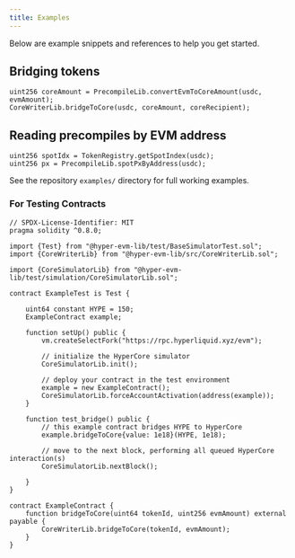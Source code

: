 ```yaml
---
title: Examples
---
```


Below are example snippets and references to help you get started.

## Bridging tokens

```solidity
uint256 coreAmount = PrecompileLib.convertEvmToCoreAmount(usdc, evmAmount);
CoreWriterLib.bridgeToCore(usdc, coreAmount, coreRecipient);
```

## Reading precompiles by EVM address

```solidity
uint256 spotIdx = TokenRegistry.getSpotIndex(usdc);
uint256 px = PrecompileLib.spotPxByAddress(usdc);
```

See the repository `examples/` directory for full working examples.

### For Testing Contracts
```solidity
// SPDX-License-Identifier: MIT
pragma solidity ^0.8.0;

import {Test} from "@hyper-evm-lib/test/BaseSimulatorTest.sol";
import {CoreWriterLib} from "@hyper-evm-lib/src/CoreWriterLib.sol";

import {CoreSimulatorLib} from "@hyper-evm-lib/test/simulation/CoreSimulatorLib.sol";

contract ExampleTest is Test {

    uint64 constant HYPE = 150;
    ExampleContract example;

    function setUp() public {
        vm.createSelectFork("https://rpc.hyperliquid.xyz/evm");

        // initialize the HyperCore simulator
        CoreSimulatorLib.init();

        // deploy your contract in the test environment
        example = new ExampleContract();
        CoreSimulatorLib.forceAccountActivation(address(example));
    }

    function test_bridge() public { 
        // this example contract bridges HYPE to HyperCore
        example.bridgeToCore{value: 1e18}(HYPE, 1e18);

        // move to the next block, performing all queued HyperCore interaction(s)
        CoreSimulatorLib.nextBlock();

    }
}

contract ExampleContract {
    function bridgeToCore(uint64 tokenId, uint256 evmAmount) external payable {
        CoreWriterLib.bridgeToCore(tokenId, evmAmount);
    }
}
```